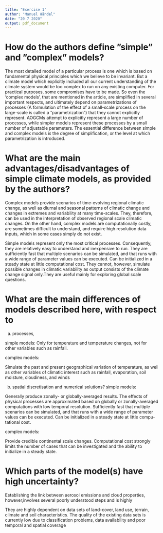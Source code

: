 ```yaml
---
title: "Exercise 1"
author: "Manuel Händel"
date: "20 7 2020"
output: pdf_document
---
```



# How do the authors define ”simple” and ”complex” models?

The most detailed model of a particular process is one which is based on
fundamental physical principles which we believe to be invariant. But a climate
model which explicitly included all our current understanding of the climate
system would be too complex to run  on  any  existing computer. For practical
purposes, some compromises have to be made. So even the 'complex models', that
are mentioned in the article, are simplified in several important respects, and
ultimately depend on parametrizations of processes (A formulation of the effect
of a small-scale process on the large-scale is called  a  “parametrization”)
that they cannot explicitly represent. AOGCMs  attempt  to  explicitly represent
a large number of processes, while simpler models represent these processes by a
small number of adjustable parameters. The essential difference between simple
and complex models is the degree of simplification, or the level at which
parametrization is introduced.

# What are the main advantages/disadvantages of simple climate models, as provided by the authors?

Complex  models  provide  scenarios  of  time-evolving regional  climatic
change, as  well  as  diurnal  and  seasonal patterns of climatic change and
changes in extremes and variability at many time-scales. They, therefore, can
be used in the interpretation of observed regional scale climatic changes.
On the other hand, complex models are computationally costly, are sometimes
difficult to understand, and require high resolution data  inputs, which  in
some  cases  simply  do  not  exist.

Simple  models  represent  only  the  most  critical  processes. Consequently,
they  are  relatively  easy  to  understand  and inexpensive  to  run. They are
sufficiently fast that multiple scenarios can be simulated, and that  runs  with
a  wide  range  of  parameter  values  can  be executed. Can be initialized in a
steady state at little computational cost. 
They cannot, however, simulate possible changes in climatic variability as
output consists of the climate change signal only.They  are  useful  mainly  for
exploring  global  scale questions.


# What are the main differences of models described here, with respect to

a) processes,

simple models:
Only for temperature and temperature changes, not for other
variables such as rainfall.

complex models:

Simulate  the  past  and  present  geographical  variation  of
temperature, as  well  as  other  variables  of  climatic  interest
such as rainfall, evaporation, soil moisture, cloudiness, and
winds

b) spatial discretisation and numerical solutions?
simple models:

Generally produce zonally- or globally-averaged results. The effects of physical
processes are approximated based on globally or zonally-averaged computations
with low temporal resolution.
Sufficiently fast that multiple scenarios can be simulated, and that  runs  with
a  wide  range  of  parameter  values  can  be executed. Can be initialized in a
steady state at little compu- tational cost.

complex models:

Provide credible continental scale changes. 
Computational cost strongly limits the number of cases that can be investigated
and the ability to initialize in a steady state.

# Which parts of the model(s) have high uncertainty?

Establishing the link between  aerosol  emissions  and  cloud  properties, however,involves  several  poorly  understood  steps  and  is  highly 

They are highly dependent on data sets of land-cover, land use, terrain, climate and soil characteristics. The quality of the existing data sets is currently low due to 
classification problems, data availability and poor temporal and spatial coverage
